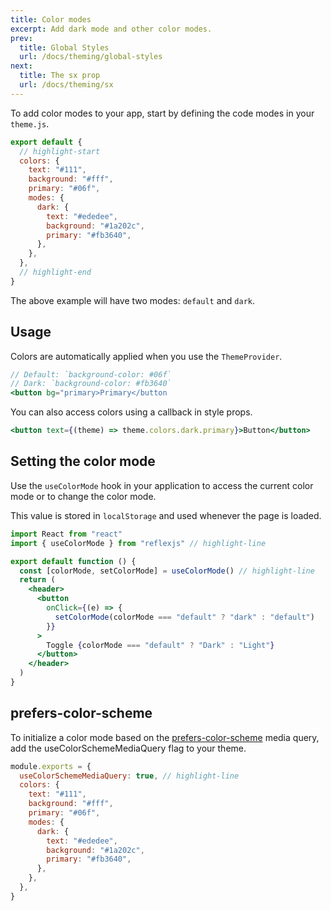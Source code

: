```yaml
---
title: Color modes
excerpt: Add dark mode and other color modes.
prev:
  title: Global Styles
  url: /docs/theming/global-styles
next:
  title: The sx prop
  url: /docs/theming/sx
---
```


To add color modes to your app, start by defining the code modes in your `theme.js`.

```js title=theme.js
export default {
  // highlight-start
  colors: {
    text: "#111",
    background: "#fff",
    primary: "#06f",
    modes: {
      dark: {
        text: "#ededee",
        background: "#1a202c",
        primary: "#fb3640",
      },
    },
  },
  // highlight-end
}
```

The above example will have two modes: `default` and `dark`.

## Usage

Colors are automatically applied when you use the `ThemeProvider`.

```jsx
// Default: `background-color: #06f`
// Dark: `background-color: #fb3640`
<button bg="primary>Primary</button
```

You can also access colors using a callback in style props.

```jsx
<button text={(theme) => theme.colors.dark.primary}>Button</button>
```

## Setting the color mode

Use the `useColorMode` hook in your application to access the current color mode or to change the color mode.

<Callout>

This value is stored in `localStorage` and used whenever the page is loaded.

</Callout>

```jsx
import React from "react"
import { useColorMode } from "reflexjs" // highlight-line

export default function () {
  const [colorMode, setColorMode] = useColorMode() // highlight-line
  return (
    <header>
      <button
        onClick={(e) => {
          setColorMode(colorMode === "default" ? "dark" : "default")
        }}
      >
        Toggle {colorMode === "default" ? "Dark" : "Light"}
      </button>
    </header>
  )
}
```

## prefers-color-scheme

To initialize a color mode based on the [prefers-color-scheme](https://developer.mozilla.org/en-US/docs/Web/CSS/@media/prefers-color-scheme) media query, add the useColorSchemeMediaQuery flag to your theme.

```js title=theme.js
module.exports = {
  useColorSchemeMediaQuery: true, // highlight-line
  colors: {
    text: "#111",
    background: "#fff",
    primary: "#06f",
    modes: {
      dark: {
        text: "#ededee",
        background: "#1a202c",
        primary: "#fb3640",
      },
    },
  },
}
```
